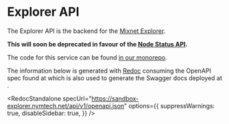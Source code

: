 

# Explorer API

The Explorer API is the backend for the [Mixnet Explorer]().

**This will soon be deprecated in favour of the [Node Status API]().**

The code for this service can be found [in our monorepo]().

The information below is generated with [Redoc](https://redocly.com/docs/redoc) consuming the OpenAPI spec found at []() which is also used to generate the Swagger docs deployed at []().

<RedocStandalone
  specUrl="https://sandbox-explorer.nymtech.net/api/v1/openapi.json"
  options={{
    suppressWarnings: true,
    disableSidebar: true,
  }}
/>
